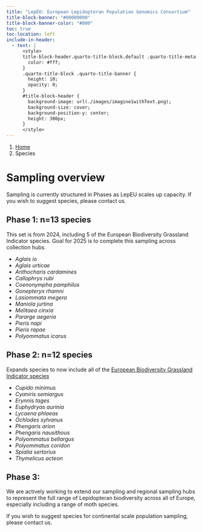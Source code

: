```yaml
---
title: "LepEU: European Lepidopteran Population Genomics Consortium"
title-block-banner: "#00000000"
title-block-banner-color: "#000"
toc: true
toc-location: left
include-in-header:
  - text: |
      <style>
      title-block-header.quarto-title-block.default .quarto-title-meta {
        color: #fff;
      }
      .quarto-title-block .quarto-title-banner {
        height: 10;
        opacity: 0;
      }
      #title-block-header {
        background-image: url(./images/imagine1withText.png);
        background-size: cover;
        background-position-y: center;
        height: 300px;
      }
      </style>
---
```


```{=html}
<nav aria-label="breadcrumb">
  <ol class="breadcrumb">
    <li class="breadcrumb-item"><a href="index.html">Home</a></li>
    <li class="breadcrumb-item active" aria-current="page">Species</li>
  </ol>
</nav>
```

# Sampling overview 
 <!-- TODO: Image or plate of species --> 
Sampling is currently structured in Phases as LepEU scales up capacity.
If you wish to suggest species, please contact us.

## **Phase 1**: n=13 species
This set is from 2024, including 5 of the European Biodiversity Grassland Indicator species. Goal for 2025 is to complete this sampling across collection hubs. 

- *Aglais io*
- *Aglais urticae*
- *Anthocharis cardamines*
- *Callophrys rubi*
- *Coenonympha pamphilus*
- *Gonepteryx rhamni*
- *Lasiommata megera*
- *Maniola jurtina*
- *Melitaea cinxia*
- *Pararge aegeria*
- *Pieris napi*
- *Pieris rapae*
- *Polyommatus icarus*

## **Phase 2**: n=12 species
Expands species to now include all of the [European Biodiversity Grassland Indicator species](https://butterfly-monitoring.net/sites/default/files/Pdf/Indicators/VS2022.039%20European_Grassland_Butterfly_Indicator_1990-2020_v3.pdf)

- *Cupido minimus*
- *Cyaniris semiargus*
- *Erynnis tages*
- *Euphydryas aurinia*
- *Lycaena phlaeas*
- *Ochlodes sylvanus*
- *Phengaris arion*
- *Phengaris nausithous*
- *Polyommatus bellargus*
- *Polyommatus coridon*
- *Spialia sertorius*
- *Thymelicus acteon*

## **Phase 3**: 
We are actively working to extend our sampling and regional sampling hubs to represent the full range of Lepidopteran biodiversity across all of Europe, especially including a range of moth species.

If you wish to suggest species for continental scale population sampling, please contact us.


